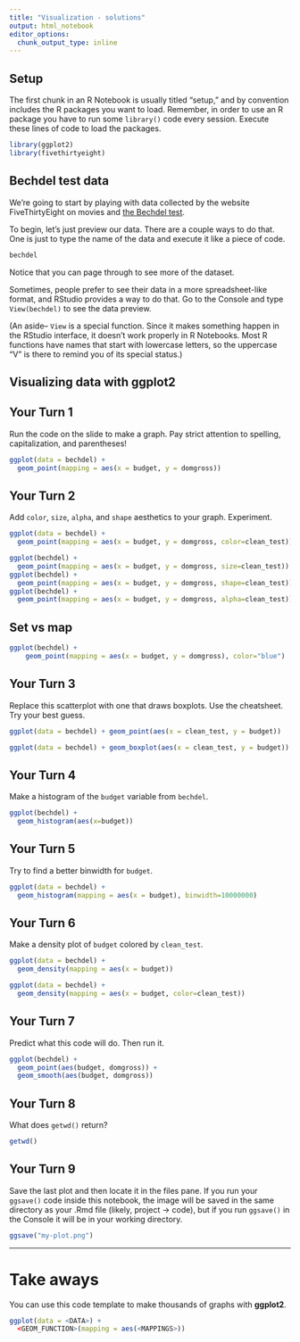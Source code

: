 ```yaml
---
title: "Visualization - solutions"
output: html_notebook
editor_options: 
  chunk_output_type: inline
---
```


## Setup

The first chunk in an R Notebook is usually titled "setup," and by convention includes the R packages you want to load. Remember, in order to use an R package you have to run some `library()` code every session. Execute these lines of code to load the packages. 

```r
library(ggplot2)
library(fivethirtyeight)
```

## Bechdel test data

We're going to start by playing with data collected by the website FiveThirtyEight on movies and [the Bechdel test](https://en.wikipedia.org/wiki/Bechdel_test). 

To begin, let's just preview our data. There are a couple ways to do that. One is just to type the name of the data and execute it like a piece of code. 

```r
bechdel
```

Notice that you can page through to see more of the dataset. 

Sometimes, people prefer to see their data in a more spreadsheet-like format, and RStudio provides a way to do that. Go to the Console and type `View(bechdel)` to see the data preview. 

(An aside-- `View` is a special function. Since it makes something happen in the RStudio interface, it doesn't work properly in R Notebooks. Most R functions have names that start with lowercase letters, so the uppercase "V" is there to remind you of its special status.)



## Visualizing data with ggplot2

## Your Turn 1

Run the code on the slide to make a graph. Pay strict attention to spelling, capitalization, and parentheses!

```r
ggplot(data = bechdel) +
  geom_point(mapping = aes(x = budget, y = domgross))
```

## Your Turn 2

Add `color`, `size`, `alpha`, and `shape` aesthetics to your graph. Experiment.  

```r
ggplot(data = bechdel) +
  geom_point(mapping = aes(x = budget, y = domgross, color=clean_test))

ggplot(bechdel) + 
  geom_point(mapping = aes(x = budget, y = domgross, size=clean_test))
ggplot(bechdel) + 
  geom_point(mapping = aes(x = budget, y = domgross, shape=clean_test))
ggplot(bechdel) + 
  geom_point(mapping = aes(x = budget, y = domgross, alpha=clean_test))

```

## Set vs map

```r
ggplot(bechdel) + 
    geom_point(mapping = aes(x = budget, y = domgross), color="blue")
```

## Your Turn 3

Replace this scatterplot with one that draws boxplots. Use the cheatsheet. Try your best guess.

```r
ggplot(data = bechdel) + geom_point(aes(x = clean_test, y = budget))

ggplot(data = bechdel) + geom_boxplot(aes(x = clean_test, y = budget))
```

## Your Turn 4

Make a histogram of the `budget` variable from `bechdel`.

```r
ggplot(bechdel) + 
  geom_histogram(aes(x=budget))
```

## Your Turn 5
Try to find a better binwidth for `budget`.

```r
ggplot(data = bechdel) +
  geom_histogram(mapping = aes(x = budget), binwidth=10000000)
```

## Your Turn 6

Make a density plot of `budget` colored by `clean_test`.

```r
ggplot(data = bechdel) +
  geom_density(mapping = aes(x = budget))

ggplot(data = bechdel) +
  geom_density(mapping = aes(x = budget, color=clean_test))
```


## Your Turn 7

Predict what this code will do. Then run it.

```r
ggplot(bechdel) + 
  geom_point(aes(budget, domgross)) +
  geom_smooth(aes(budget, domgross))
```

## Your Turn 8

What does `getwd()` return?

```r
getwd()
```

## Your Turn 9

Save the last plot and then locate it in the files pane. If you run your `ggsave()` code inside this notebook, the image will be saved in the same directory as your .Rmd file (likely, project -> code), but if you run `ggsave()` in the Console it will be in your working directory. 

```r
ggsave("my-plot.png")
```

***

# Take aways

You can use this code template to make thousands of graphs with **ggplot2**.

```r
ggplot(data = <DATA>) +
  <GEOM_FUNCTION>(mapping = aes(<MAPPINGS>))
```